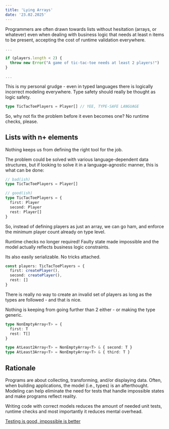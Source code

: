 ```yaml
---
title: 'Lying Arrays'
date: '23.02.2025'
---
```


Programmers are often drawn towards lists without hesitation (arrays, or whatever) even when dealing with business logic that needs at least n items to be present, accepting the cost of runtime validation everywhere.

```ts
...

if (players.length < 2) {
  throw new Error("A game of tic-tac-toe needs at least 2 players!")
}

...
```

This is my personal grudge - even in typed languages there is logically incorrect modeling everywhere. Type safety should really be thought as logic safety.

```ts
type TicTacToePlayers = Player[] // YEE, TYPE-SAFE LANGUAGE
```

So, why not fix the problem before it even becomes one? No runtime checks, please.

## Lists with n+ elements

Nothing keeps us from defining the right tool for the job.

The problem could be solved with various language-dependent data structures, but if looking to solve it in a language-agnostic manner, this is what can be done:

```ts
// bad(ish)
type TicTacToePlayers = Player[]

// good(ish)
type TicTacToePlayers = {
  first: Player
  second: Player
  rest: Player[]
}
```

So, instead of defining players as just an array, we can go ham, and enforce the minimum player count already on type level.

Runtime checks no longer required! Faulty state made impossible and the model actually reflects business logic constraints.

Its also easily serializable. No tricks attached.

```ts
const players: TicTacToePlayers = {
  first: createPlayer(),
  second: createPlayer(),
  rest: []
}
```

There is really no way to create an invalid set of players as long as the types are followed - and that is nice.

Nothing is keeping from going further than 2 either - or making the type generic.

```ts
type NonEmptyArray<T> = {
  first: T
  rest: T[]
}

type AtLeast2Array<T> = NonEmptyArray<T> & { second: T }
type AtLeast3Array<T> = NonEmptyArray<T> & { third: T }
```

## Rationale

Programs are about collecting, transforming, and/or displaying data. Often, when building applications, the model (i.e., types) is an afterthought. Modeling can help eliminate the need for tests that handle impossible states and make programs reflect reality.

Writing code with correct models reduces the amount of needed unit tests, runtime checks and most importantly it reduces mental overhead.

[Testing is good, impossible is better](https://www.youtube.com/watch?v=IcgmSRJHu_8)
